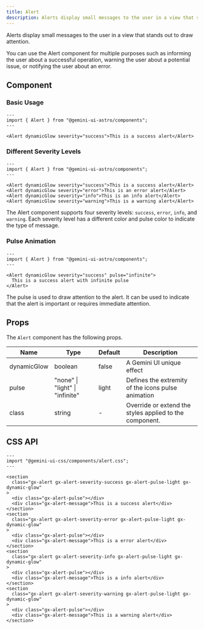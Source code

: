 ```yaml
---
title: Alert
description: Alerts display small messages to the user in a view that stands out to draw attention.
---
```


Alerts display small messages to the user in a view that stands out to draw attention.

You can use the Alert component for multiple purposes such as informing the user about a successful operation, warning the user about a potential issue, or notifying the user about an error.

## Component

### Basic Usage

```astro live
---
import { Alert } from "@gemini-ui-astro/components";
---

<Alert dynamicGlow severity="success">This is a success alert</Alert>
```

### Different Severity Levels

```astro live
---
import { Alert } from "@gemini-ui-astro/components";
---

<Alert dynamicGlow severity="success">This is a success alert</Alert>
<Alert dynamicGlow severity="error">This is an error alert</Alert>
<Alert dynamicGlow severity="info">This is an info alert</Alert>
<Alert dynamicGlow severity="warning">This is a warning alert</Alert>
```

The Alert component supports four severity levels: `success`, `error`, `info`, and `warning`. Each severity level has a different color and pulse color to indicate the type of message.

### Pulse Animation

```astro live
---
import { Alert } from "@gemini-ui-astro/components";
---

<Alert dynamicGlow severity="success" pulse="infinite">
  This is a success alert with infinite pulse
</Alert>
```

The pulse is used to draw attention to the alert. It can be used to indicate that the alert is important or requires immediate attention.

## Props

The `Alert` component has the following props.

<table>
  <thead>
    <tr>
      <th>Name</th>
      <th>Type</th>
      <th>Default</th>
      <th>Description</th>
    </tr>
  </thead>
  <tbody>
    <tr>
      <td>dynamicGlow</td>
      <td>boolean</td>
      <td>false</td>
      <td>A Gemini UI unique effect</td>
    </tr>
    <tr>
      <td>pulse</td>
      <td>"none" | "light" | "infinite"</td>
      <td>light</td>
      <td>Defines the extremity of the icons pulse animation</td>
    </tr>
    <tr>
      <td>class</td>
      <td>string</td>
      <td>-</td>
      <td>Override or extend the styles applied to the component.</td>
    </tr>
  </tbody>
</table>

## CSS API


<Styles />

```astro live
---
import "@gemini-ui-css/components/alert.css";
---

<section
  class="gx-alert gx-alert-severity-success gx-alert-pulse-light gx-dynamic-glow"
>
  <div class="gx-alert-pulse"></div>
  <div class="gx-alert-message">This is a success alert</div>
</section>
<section
  class="gx-alert gx-alert-severity-error gx-alert-pulse-light gx-dynamic-glow"
>
  <div class="gx-alert-pulse"></div>
  <div class="gx-alert-message">This is a error alert</div>
</section>
<section
  class="gx-alert gx-alert-severity-info gx-alert-pulse-light gx-dynamic-glow"
>
  <div class="gx-alert-pulse"></div>
  <div class="gx-alert-message">This is a info alert</div>
</section>
<section
  class="gx-alert gx-alert-severity-warning gx-alert-pulse-light gx-dynamic-glow"
>
  <div class="gx-alert-pulse"></div>
  <div class="gx-alert-message">This is a warning alert</div>
</section>
```
